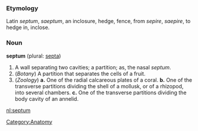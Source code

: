 ===Etymology===
Latin ''septum'', ''saeptum'', an inclosure, hedge, fence, from ''sepire'', ''saepire'', to hedge in, inclose.

===Noun===
'''septum''' (plural: [[septa]])

# A wall separating two cavities; a partition; as, the nasal ''septum''.
# (''Botany'') A partition that separates the cells of a fruit.
# (''Zoology'') '''a.''' One of the radial calcareous plates of a coral.  '''b.''' One of the transverse partitions dividing the shell of a mollusk, or of a rhizopod, into several chambers.  '''c.''' One of the transverse partitions dividing the body cavity of an annelid.

[[nl:septum]]

[[Category:Anatomy]]